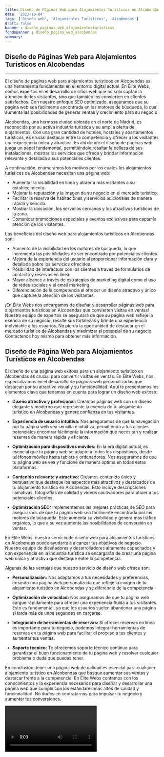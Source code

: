 ```yaml
---
title: Diseño de Páginas Web para Alojamientos Turísticos en Alcobendas
date: '2023-10-04'
tags: ['Diseño web', 'Alojamientos Turísticos', 'Alcobendas']
draft: false
banner : diseño_paginas_web_alojamientosturísticos
fondoBanner : diseño_pagina_web_alcobendas
summary: 
---
```


## Diseño de Páginas Web para Alojamientos Turísticos en Alcobendas

---

El diseño de páginas web para alojamientos turísticos en Alcobendas es una herramienta fundamental en el entorno digital actual. En Élite Webs, somos expertos en el desarrollo de sitios web que no solo captan la atención de los visitantes, sino que también los convierten en clientes satisfechos. Con nuestro enfoque SEO optimizado, aseguramos que su página web sea fácilmente encontrada en los motores de búsqueda, lo cual aumenta las posibilidades de generar ventas y crecimiento para su negocio.

Alcobendas, una hermosa ciudad ubicada en el norte de Madrid, es reconocida por su activa industria turística y su amplia oferta de alojamientos. Con una gran cantidad de hoteles, hostales y apartamentos turísticos, es crucial destacar entre la competencia y ofrecer a los visitantes una experiencia única y atractiva. Es ahí donde el diseño de páginas web juega un papel fundamental, permitiéndole resaltar la belleza de sus instalaciones, mostrar los servicios que ofrece y brindar información relevante y detallada a sus potenciales clientes.

A continuación, enumeramos los motivos por los cuales los alojamientos turísticos de Alcobendas necesitan una página web:

- Aumentar la visibilidad en línea y atraer a más visitantes a su establecimiento.
- Mejorar la reputación y la imagen de su negocio en el mercado turístico.
- Facilitar la reserva de habitaciones y servicios adicionales de manera rápida y sencilla.
- Mostrar la ubicación, los servicios cercanos y los atractivos turísticos de la zona.
- Comunicar promociones especiales y eventos exclusivos para captar la atención de los visitantes.

Los beneficios del diseño web para alojamientos turísticos en Alcobendas son:

- Aumento de la visibilidad en los motores de búsqueda, lo que incrementa las posibilidades de ser encontrado por potenciales clientes.
- Mejora de la experiencia del usuario al proporcionar información clara y detallada sobre los servicios ofrecidos.
- Posibilidad de interactuar con los clientes a través de formularios de contacto y reservas en línea.
- Mayor alcance a través de estrategias de marketing digital como el uso de redes sociales y el email marketing.
- Diferenciación de la competencia al ofrecer un diseño atractivo y único que capture la atención de los visitantes.

¡En Élite Webs nos encargamos de diseñar y desarrollar páginas web para alojamientos turísticos en Alcobendas que convierten visitas en ventas! Nuestro equipo de expertos se asegurará de que su página web refleje la esencia de su negocio, resalte sus fortalezas y brinde una experiencia inolvidable a los usuarios. No pierda la oportunidad de destacar en el mercado turístico de Alcobendas y maximizar el potencial de su negocio. Contáctenos hoy mismo para obtener más información.

<GifSeo />

<Cta />

## Diseño de Página Web para Alojamientos Turísticos en Alcobendas

El diseño de una página web exitosa para un alojamiento turístico en Alcobendas es crucial para convertir visitas en ventas. En Élite Webs, nos especializamos en el desarrollo de páginas web personalizadas que destacan por su atractivo visual y su funcionalidad. Aquí te presentamos los elementos clave que tenemos en cuenta para lograr un diseño web exitoso:

- **Diseño atractivo y profesional:** Creamos páginas web con un diseño elegante y moderno que represente la esencia de tu alojamiento turístico en Alcobendas y genere confianza en tus visitantes.

- **Experiencia de usuario intuitiva:** Nos aseguramos de que la navegación por tu página web sea sencilla e intuitiva, permitiendo a tus clientes potenciales encontrar fácilmente la información que necesitan y realizar reservas de manera rápida y eficiente.

- **Optimización para dispositivos móviles:** En la era digital actual, es esencial que tu página web se adapte a todos los dispositivos, desde teléfonos móviles hasta tablets y ordenadores. Nos aseguramos de que tu página web se vea y funcione de manera óptima en todas estas plataformas.

- **Contenido relevante y atractivo:** Creamos contenido único y persuasivo que destaque los aspectos más atractivos y destacados de tu alojamiento turístico en Alcobendas. Esto incluye descripciones llamativas, fotografías de calidad y videos cautivadores para atraer a tus potenciales clientes.

- **Optimización SEO:** Implementamos las mejores prácticas de SEO para asegurarnos de que tu página web sea fácilmente encontrada por los motores de búsqueda. Esto aumenta su visibilidad y genera más tráfico orgánico, lo que a su vez aumenta las posibilidades de conversión en ventas.

En Élite Webs, nuestro servicio de diseño web para alojamientos turísticos en Alcobendas puede ayudarte a alcanzar tus objetivos de negocio. Nuestro equipo de diseñadores y desarrolladores altamente capacitados y con experiencia en la industria turística se encargarán de crear una página web única y atractiva que destaque entre la competencia.

Algunas de las ventajas que nuestro servicio de diseño web ofrece son:

- **Personalización:** Nos adaptamos a tus necesidades y preferencias, creando una página web personalizada que refleje la imagen de tu alojamiento turístico en Alcobendas y se diferencie de la competencia.

- **Optimización de velocidad:** Nos aseguramos de que tu página web cargue rápidamente para ofrecer una experiencia fluida a tus visitantes. Esto es fundamental, ya que los usuarios suelen abandonar una página si tarda más de unos segundos en cargarse.

- **Integración de herramientas de reservas:** Si ofrecer reservas en línea es importante para tu negocio, podemos integrar herramientas de reservas en tu página web para facilitar el proceso a tus clientes y aumentar tus ventas.

- **Soporte técnico:** Te ofrecemos soporte técnico continuo para garantizar el buen funcionamiento de tu página web y resolver cualquier problema o duda que puedas tener.

En conclusión, tener una página web de calidad es esencial para cualquier alojamiento turístico en Alcobendas que busque aumentar sus ventas y destacar frente a la competencia. En Élite Webs contamos con los conocimientos y la experiencia necesarios para diseñar y desarrollar una página web que cumpla con los estándares más altos de calidad y funcionalidad. No dudes en contratarnos para impulsar tu negocio y aumentar tus conversiones.

<Video />

<CtaBot job='Alojamientos Turísticos' city='Alcobendas'/>

<Gmaps query='Alcobendas+españa+maps' />